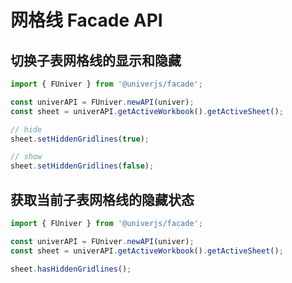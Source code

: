 
# 网格线 Facade API <VersionBadge version="0.5.0+" />

## 切换子表网格线的显示和隐藏

```typescript
import { FUniver } from '@univerjs/facade';

const univerAPI = FUniver.newAPI(univer);
const sheet = univerAPI.getActiveWorkbook().getActiveSheet();

// hide
sheet.setHiddenGridlines(true); 

// show
sheet.setHiddenGridlines(false);
```

## 获取当前子表网格线的隐藏状态

```typescript
import { FUniver } from '@univerjs/facade';

const univerAPI = FUniver.newAPI(univer);
const sheet = univerAPI.getActiveWorkbook().getActiveSheet();

sheet.hasHiddenGridlines();
```


